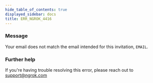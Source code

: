 ```yaml
---
hide_table_of_contents: true
displayed_sidebar: docs
title: ERR_NGROK_4416
---
```




### Message

Your email does not match the email intended for this invitation, `EMAIL`.

<ErrorDetails error="err_ngrok_4416" />

### Further help

If you're having trouble resolving this error, please reach out to [support@ngrok.com](mailto:support@ngrok.com?subject=Help%20with%20ERR_NGROK_4416)
